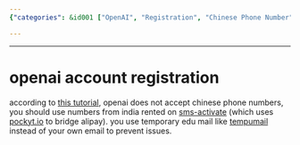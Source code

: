 ```yaml
---
{"categories": &id001 ["OpenAI", "Registration", "Chinese Phone Number", "India", "SMS Activation", "Tempumail", "Temporary Email"], "category": "Online security and privacy", "date": "2023-02-09 01:01:23", "description": "This tutorial provides step-by-step instructions on how to create an OpenAI account using a Chinese phone number and temporary email addresses from Tempumail, making it possible to bypass potential restrictions and issues.", "tags": *id001, "title": "openai account registration"}

---
```


------

# openai account registration

according to [this tutorial](https://www.modb.pro/db/573022), openai does not accept chinese phone numbers, you should use numbers from india rented on [sms-activate](https://sms-activate.org/) (which uses [pockyt.io](https://pockyt.io/) to bridge alipay). you use temporary edu mail like [tempumail](https://tempumail.com/mailbox) instead of your own email to prevent issues.

